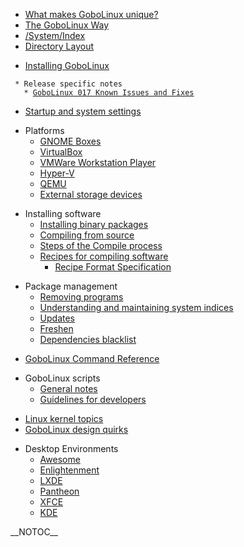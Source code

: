 * [[What makes GoboLinux unique?]]
* [[The GoboLinux Way]]
* [[/System/Index]]
* [[The GoboLinux Filesystem Hierarchy|Directory Layout]]

* [[Installing GoboLinux]]
  * Release specific notes
    * [[GoboLinux 017 Known Issues and Fixes]]
* [[Configuring-the-boot-process| Startup and system settings]]

* Platforms
** [[Running under GNOME Boxes|GNOME Boxes]]
** [[Running under VirtualBox|VirtualBox]]
** [[Running under VMWare Workstation Player|VMWare Workstation Player]]
** [[Running under HyperV|Hyper-V]]
** [[Installing-GoboLinux-under-QEMU|QEMU]]
** [[Installing to external storage devices|External storage devices]]

* Installing software
** [[Using binary packages|Installing binary packages]]
** [[Compiling from source]]
** [[Steps of the Compile process]]
** [[Recipe|Recipes for compiling software]]
*** [[Recipe Format Specification]]

* Package management
** [[Removing programs]]
** [[Understanding and maintaining system indices]]
** [[Updating-packages | Updates]]
** [[Freshen]]
** [[Dependencies blacklist]]

* [[GoboLinux Command Reference]]

* GoboLinux scripts
** [[General notes about the scripts|General notes]]
** [[Guidelines for script authors|Guidelines for developers]]

* [[Linux kernel topics]]
* [[GoboLinux dark corners|GoboLinux design quirks]]

* Desktop Environments
** [[Awesome]]
** [[Enlightenment]]
** [[LXDE]]
** [[Pantheon]]
** [[XFCE]]
** [[KDE]]

__NOTOC__


